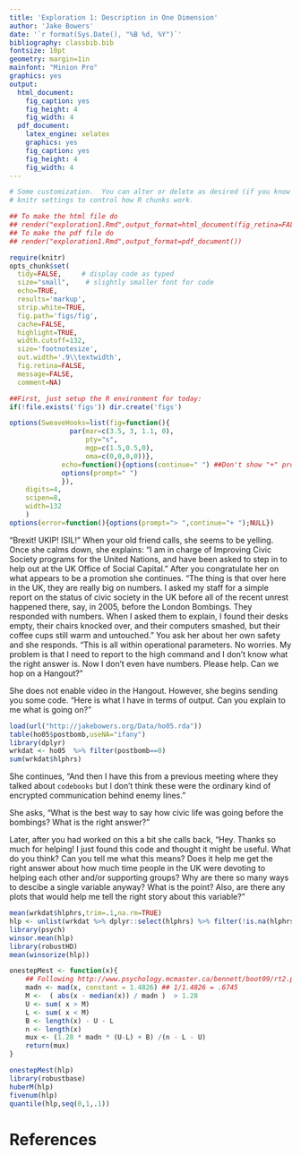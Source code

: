 ```yaml
---
title: 'Exploration 1: Description in One Dimension'
author: 'Jake Bowers'
date: '`r format(Sys.Date(), "%B %d, %Y")`'
bibliography: classbib.bib
fontsize: 10pt
geometry: margin=1in
mainfont: "Minion Pro"
graphics: yes
output:
  html_document:
    fig_caption: yes
    fig_height: 4
    fig_width: 4
  pdf_document:
    latex_engine: xelatex
    graphics: yes
    fig_caption: yes
    fig_height: 4
    fig_width: 4
---
```


<!-- Make this document using library(rmarkdown); render("exploration1.Rmd") -->
\input{mytexsymbols}



```r
# Some customization.  You can alter or delete as desired (if you know what you are doing).
# knitr settings to control how R chunks work.

## To make the html file do
## render("exploration1.Rmd",output_format=html_document(fig_retina=FALSE))
## To make the pdf file do
## render("exploration1.Rmd",output_format=pdf_document())

require(knitr)
opts_chunk$set(
  tidy=FALSE,     # display code as typed
  size="small",    # slightly smaller font for code
  echo=TRUE,
  results='markup',
  strip.white=TRUE,
  fig.path='figs/fig',
  cache=FALSE,
  highlight=TRUE,
  width.cutoff=132,
  size='footnotesize',
  out.width='.9\\textwidth',
  fig.retina=FALSE,
  message=FALSE,
  comment=NA)
```


```r
##First, just setup the R environment for today:
if(!file.exists('figs')) dir.create('figs')

options(SweaveHooks=list(fig=function(){
			   par(mar=c(3.5, 3, 1.1, 0),
			       pty="s",
			       mgp=c(1.5,0.5,0),
			       oma=c(0,0,0,0))},
			 echo=function(){options(continue=" ") ##Don't show "+" prompts,
			 options(prompt=" ")
			 }),
	digits=4,
	scipen=8,
	width=132
	)
options(error=function(){options(prompt="> ",continue="+ ");NULL})
```

"Brexit! UKIP! ISIL!" When your old friend calls, she seems to be yelling. Once
she calms down, she explains: "I am in charge of Improving Civic Society
programs for the United Nations, and have been asked to step in to help out at
the UK Office of Social Capital." After you congratulate her on what appears to
be a promotion she continues. "The thing is that over here in the UK, they are
really big on numbers. I asked my staff for a simple report on the status of
civic society in the UK before all of the recent unrest happened there, say, in
2005, before the London Bombings. They responded with numbers. When I asked
them to explain, I found their desks empty, their chairs knocked over, and
their computers smashed, but their coffee cups still warm and untouched." You
ask her about her own safety and she responds. "This is all within operational
parameters. No worries. My problem is that I need to report to the high command
and I don't know what the right answer is. Now I don't even have numbers. Please help. Can we hop on a
Hangout?"

She does not enable video in the Hangout. However, she begins sending you some
code. "Here is what I have in terms of output. Can you explain to me what is
going on?"


```r
load(url("http://jakebowers.org/Data/ho05.rda"))
table(ho05$postbomb,useNA="ifany")
library(dplyr)
wrkdat <- ho05  %>% filter(postbomb==0)
sum(wrkdat$hlphrs)
```

She continues, "And then I have this from a previous meeting where they talked about `codebooks` but I don't think these were the ordinary kind of encrypted communication behind enemy lines."

\begin{small}
\begin{verbatim}
  ### CODEBOOK
  postbomb: 1=interviewed after the bombing, 0=interviewed before the bombing

  grphrs: 6.1.1 Which of the following groups, clubs or organisations
    have you been involved with during the last 12 months? That's anything
    you've taken part in, supported, or that you've helped in any way, either
    on your own or with others. Please exclude giving money and anything that
    was a requirement of your job.

    6.1.2 In the last 12 months have you given unpaid help to any groups, clubs or
    organisations in any of the following ways?

    6.1.5 Approximately how many hours have you spent helping this/these group(s),
    club(s) or organisation(s) in the past 4 weeks?

  infhrs: In the last 12 months have you done any of the following things,
    unpaid, for someone who was not a relative?

    This is any unpaid help you, as an individual, may have given to other people,
    that is apart from any help given through a group, club or organisation. This
    could be help for a friend, neighbour or someone else but not a relative.

    6.4.4 Now just thinking about the past 4 weeks. Approximately how many hours
    have you spent doing this kind of thing/these kind of things in the past 4
    weeks?

  hlphrs: grphrs+infhrs
\end{verbatim}
\end{small}

She asks, "What is the best way to say how civic life was going before the bombings? What is the right answer?"

Later, after you had worked on this a bit she calls back, "Hey. Thanks so much
for helping! I just found this code and thought it might be useful. What do you
think? Can you tell me what this means? Does it help me get the right answer
about how much time people in the UK were devoting to helping each other and/or
supporting groups? Why are there so many ways to descibe a single variable
anyway? What is the point?  Also, are there any plots that would help me tell
the right story about this variable?"

```r
mean(wrkdat$hlphrs,trim=.1,na.rm=TRUE)
hlp <- unlist(wrkdat %>% dplyr::select(hlphrs) %>% filter(!is.na(hlphrs)))
library(psych)
winsor.mean(hlp)
library(robustHD)
mean(winsorize(hlp))

onestepMest <- function(x){
	## Following http://www.psychology.mcmaster.ca/bennett/boot09/rt2.pdf
	madn <- mad(x, constant = 1.4826) ## 1/1.4826 = .6745
	M <-  ( abs(x - median(x)) / madn )  > 1.28
	U <- sum( x > M)
	L <- sum( x < M)
	B <- length(x) - U - L
	n <- length(x)
	mux <- (1.28 * madn * (U-L) + B) /(n - L - U)
	return(mux)
}

onestepMest(hlp)
library(robustbase)
huberM(hlp)
fivenum(hlp)
quantile(hlp,seq(0,1,.1))

```

<!-- see also https://dornsife.usc.edu/labs/rwilcox/software/ and WRS:::mest  https://dornsife.usc.edu/assets/sites/239/docs/WRS2.pdf and the MASS library--->

# References

